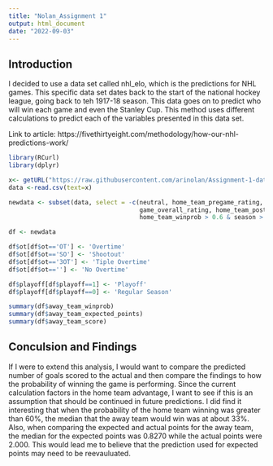 ```yaml
---
title: "Nolan_Assignment 1"
output: html_document
date: "2022-09-03"
---
```


## Introduction 
I decided to use a data set called nhl_elo, which is the predictions for NHL games. This specific data set dates back to the start of the national hockey league, going back to teh 1917-18 season. This data goes on to predict who will win each game and even the Stanley Cup. This method uses different calculations to predict each of the variables presented in this data set. 

Link to article: https://fivethirtyeight.com/methodology/how-our-nhl-predictions-work/ 


```r
library(RCurl)
library(dplyr)

x<- getURL("https://raw.githubusercontent.com/arinolan/Assignment-1-data-607/main/nhl_elo.csv")
data <-read.csv(text=x)
```


```r
newdata <- subset(data, select = -c(neutral, home_team_pregame_rating, away_team_pregame_rating, game_importance_rating,
                                    game_overall_rating, home_team_postgame_rating, away_team_postgame_rating, status),
                                    home_team_winprob > 0.6 & season > '2020')

```


```r
df <- newdata

df$ot[df$ot=='OT'] <- 'Overtime'
df$ot[df$ot=='SO'] <- 'Shootout'
df$ot[df$ot=='3OT'] <- 'Tiple Overtime'
df$ot[df$ot==''] <- 'No Overtime'

df$playoff[df$playoff==1] <- 'Playoff'
df$playoff[df$playoff==0] <- 'Regular Season'
```


```r
summary(df$away_team_winprob)
summary(df$away_team_expected_points)
summary(df$away_team_score)
```

## Conculsion and Findings
If I were to extend this analysis, I would want to compare the predicted number of goals scored to the actual and then compare the findings to how the probability of winning the game is performing. Since the current calculation factors in the home team advantage, I want to see if this is an assumption that should be continued in future predictions. I did find it interesting that when the probability of the home team winning was greater than 60%, the median that the away team would win was at about 33%. Also, when comparing the expected and actual points for the away team, the median for the expected points was 0.8270 while the actual points were 2.000. This would lead me to believe that the prediction used for expected points may need to be reevauluated. 



